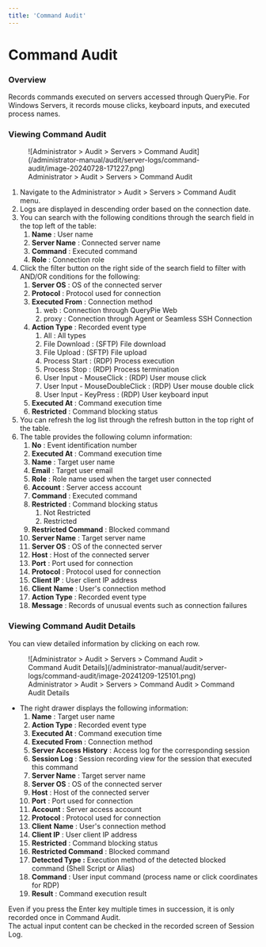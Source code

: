 ```yaml
---
title: 'Command Audit'
---
```



# Command Audit

### Overview

Records commands executed on servers accessed through QueryPie. For Windows Servers, it records mouse clicks, keyboard inputs, and executed process names.

### Viewing Command Audit

<figure data-layout="center" data-align="center">
![Administrator &gt; Audit &gt; Servers &gt; Command Audit](/administrator-manual/audit/server-logs/command-audit/image-20240728-171227.png)
<figcaption>
Administrator &gt; Audit &gt; Servers &gt; Command Audit
</figcaption>
</figure>

1. Navigate to the Administrator &gt; Audit &gt; Servers &gt; Command Audit menu.
2. Logs are displayed in descending order based on the connection date.
3. You can search with the following conditions through the search field in the top left of the table:
    1.  **Name**  : User name
    2.  **Server Name**  : Connected server name
    3.  **Command**  : Executed command
    4.  **Role**  : Connection role
4. Click the filter button on the right side of the search field to filter with AND/OR conditions for the following:
    1.  **Server OS**  : OS of the connected server
    2.  **Protocol** : Protocol used for connection
    3.  **Executed From** : Connection method
        1. web : Connection through QueryPie Web
        2. proxy : Connection through Agent or Seamless SSH Connection
    4.  **Action Type** : Recorded event type
        1. All : All types
        2. File Download : (SFTP) File download
        3. File Upload : (SFTP) File upload
        4. Process Start : (RDP) Process execution
        5. Process Stop : (RDP) Process termination
        6. User Input - MouseClick : (RDP) User mouse click
        7. User Input - MouseDoubleClick : (RDP) User mouse double click
        8. User Input - KeyPress : (RDP) User keyboard input
    5.  **Executed At**  : Command execution time
    6.  **Restricted**  : Command blocking status
5. You can refresh the log list through the refresh button in the top right of the table.
6. The table provides the following column information:
    1.  **No**  : Event identification number
    2.  **Executed At**  : Command execution time
    3.  **Name**  : Target user name
    4.  **Email**  : Target user email
    5.  **Role**  : Role name used when the target user connected
    6.  **Account**  : Server access account
    7.  **Command**  : Executed command
    8.  **Restricted**  : Command blocking status
        1. Not Restricted
        2. Restricted
    9.  **Restricted Command**  : Blocked command
    10.  **Server Name**  : Target server name
    11.  **Server OS**  : OS of the connected server
    12.  **Host**  : Host of the connected server
    13.  **Port**  : Port used for connection
    14.  **Protocol** : Protocol used for connection
    15.  **Client IP**  : User client IP address
    16.  **Client**   **Name**  : User's connection method
    17.  **Action Type** : Recorded event type
    18.  **Message**  : Records of unusual events such as connection failures

### Viewing Command Audit Details

You can view detailed information by clicking on each row.


<figure data-layout="center" data-align="center">
![Administrator &gt; Audit &gt; Servers &gt; Command Audit &gt; Command Audit Details](/administrator-manual/audit/server-logs/command-audit/image-20241209-125101.png)
<figcaption>
Administrator &gt; Audit &gt; Servers &gt; Command Audit &gt; Command Audit Details
</figcaption>
</figure>

* The right drawer displays the following information:
    1.  **Name**  : Target user name
    2.  **Action Type** : Recorded event type
    3.  **Executed At**  : Command execution time
    4.  **Executed From** : Connection method
    5.  **Server Access History** : Access log for the corresponding session
    6.  **Session Log**  : Session recording view for the session that executed this command
    7.  **Server Name**  : Target server name
    8.  **Server OS**  : OS of the connected server
    9.  **Host**  : Host of the connected server
    10.  **Port**  : Port used for connection
    11.  **Account**  : Server access account
    12.  **Protocol** : Protocol used for connection
    13.  **Client**   **Name**  : User's connection method
    14.  **Client IP**  : User client IP address
    15.  **Restricted**  : Command blocking status
    16.  **Restricted Command**  : Blocked command
    17.  **Detected Type :** Execution method of the detected blocked command (Shell Script or Alias)
    18.  **Command**  : User input command (process name or click coordinates for RDP)
    19.  **Result**  : Command execution result


<Callout type="important">
Even if you press the Enter key multiple times in succession, it is only recorded once in Command Audit.<br/>The actual input content can be checked in the recorded screen of Session Log.
</Callout>
